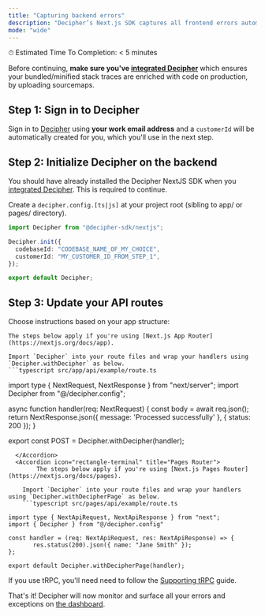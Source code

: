 ```yaml
---
title: "Capturing backend errors"
description: "Decipher’s Next.js SDK captures all frontend errors automatically, and can additionally enable automatic capture of backend Route errors including helpful details like logs and raw payload data. Follow the steps below."
mode: "wide"
---
```

<Check> ⏱ Estimated Time To Completion: < 5 minutes </Check>

<Note> Before continuing, **make sure you've [integrated Decipher](/next.js.integrate)** which ensures your bundled/minified stack traces are enriched with code on production, by uploading sourcemaps. </Note>

## Step 1: Sign in to Decipher

Sign in to [Decipher](https://prod.getdecipher.com) using **your work email address** and a `customerId` will be automatically created for you, which you'll use in the next step.

## Step 2: Initialize Decipher on the backend

You should have already installed the Decipher NextJS SDK when you [integrated Decipher](/next.js.integrate). This is required to continue.

Create a `decipher.config.[ts|js]` at your project root (sibling to app/ or pages/ directory).

```typescript src/decipher.config.ts
import Decipher from "@decipher-sdk/nextjs";

Decipher.init({
  codebaseId: "CODEBASE_NAME_OF_MY_CHOICE",
  customerId: "MY_CUSTOMER_ID_FROM_STEP_1",
});

export default Decipher;
```

## Step 3: Update your API routes

Choose instructions based on your app structure:

<AccordionGroup>
  <Accordion icon="rectangle-terminal" title="App Router" defaultOpen={true}>

    The steps below apply if you're using [Next.js App Router](https://nextjs.org/docs/app).

    Import `Decipher` into your route files and wrap your handlers using `Decipher.withDecipher` as below.
    ```typescript src/app/api/example/route.ts

import type { NextRequest, NextResponse } from "next/server";
import Decipher from "@/decipher.config";

async function handler(req: NextRequest) {
       const body = await req.json();
       return NextResponse.json({ message: 'Processed successfully' },
       { status: 200 });
}

export const POST = Decipher.withDecipher(handler);
```
  </Accordion>
  <Accordion icon="rectangle-terminal" title="Pages Router">
        The steps below apply if you're using [Next.js Pages Router](https://nextjs.org/docs/pages).

    Import `Decipher` into your route files and wrap your handlers using `Decipher.withDecipherPage` as below.
    ```typescript src/pages/api/example/route.ts

import type { NextApiRequest, NextApiResponse } from "next";
import { Decipher } from "@/decipher.config"

const handler = (req: NextApiRequest, res: NextApiResponse) => {
       res.status(200).json({ name: "Jane Smith" });
};

export default Decipher.withDecipherPage(handler);
```
  </Accordion>
</AccordionGroup>

If you use tRPC, you'll need need to follow the [Supporting tRPC](/next.js.supporting-trpc) guide.

That's it! Decipher will now monitor and surface all your errors and exceptions on [the dashboard](https://www.prod.getdecipher.com).
